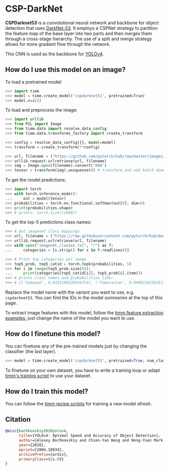 # CSP-DarkNet

**CSPDarknet53** is a convolutional neural network and backbone for object detection that uses [DarkNet-53](https://paperswithcode.com/method/darknet-53). It employs a CSPNet strategy to partition the feature map of the base layer into two parts and then merges them through a cross-stage hierarchy. The use of a split and merge strategy allows for more gradient flow through the network. 

This CNN is used as the backbone for [YOLOv4](https://paperswithcode.com/method/yolov4).

## How do I use this model on an image?

To load a pretrained model:

```py
>>> import timm
>>> model = timm.create_model('cspdarknet53', pretrained=True)
>>> model.eval()
```

To load and preprocess the image:

```py 
>>> import urllib
>>> from PIL import Image
>>> from timm.data import resolve_data_config
>>> from timm.data.transforms_factory import create_transform

>>> config = resolve_data_config({}, model=model)
>>> transform = create_transform(**config)

>>> url, filename = ("https://github.com/pytorch/hub/raw/master/images/dog.jpg", "dog.jpg")
>>> urllib.request.urlretrieve(url, filename)
>>> img = Image.open(filename).convert('RGB')
>>> tensor = transform(img).unsqueeze(0) # transform and add batch dimension
```

To get the model predictions:

```py
>>> import torch
>>> with torch.inference_mode():
...     out = model(tensor)
>>> probabilities = torch.nn.functional.softmax(out[0], dim=0)
>>> print(probabilities.shape)
>>> # prints: torch.Size([1000])
```

To get the top-5 predictions class names:

```py
>>> # Get imagenet class mappings
>>> url, filename = ("https://raw.githubusercontent.com/pytorch/hub/master/imagenet_classes.txt", "imagenet_classes.txt")
>>> urllib.request.urlretrieve(url, filename) 
>>> with open("imagenet_classes.txt", "r") as f:
...     categories = [s.strip() for s in f.readlines()]

>>> # Print top categories per image
>>> top5_prob, top5_catid = torch.topk(probabilities, 5)
>>> for i in range(top5_prob.size(0)):
...     print(categories[top5_catid[i]], top5_prob[i].item())
>>> # prints class names and probabilities like:
>>> # [('Samoyed', 0.6425196528434753), ('Pomeranian', 0.04062102362513542), ('keeshond', 0.03186424449086189), ('white wolf', 0.01739676296710968), ('Eskimo dog', 0.011717947199940681)]
```

Replace the model name with the variant you want to use, e.g. `cspdarknet53`. You can find the IDs in the model summaries at the top of this page.

To extract image features with this model, follow the [timm feature extraction examples](../feature_extraction), just change the name of the model you want to use.

## How do I finetune this model?

You can finetune any of the pre-trained models just by changing the classifier (the last layer).

```py
>>> model = timm.create_model('cspdarknet53', pretrained=True, num_classes=NUM_FINETUNE_CLASSES)
```
To finetune on your own dataset, you have to write a training loop or adapt [timm's training
script](https://github.com/rwightman/pytorch-image-models/blob/master/train.py) to use your dataset.

## How do I train this model?

You can follow the [timm recipe scripts](../training_script) for training a new model afresh.

## Citation

```BibTeX
@misc{bochkovskiy2020yolov4,
      title={YOLOv4: Optimal Speed and Accuracy of Object Detection}, 
      author={Alexey Bochkovskiy and Chien-Yao Wang and Hong-Yuan Mark Liao},
      year={2020},
      eprint={2004.10934},
      archivePrefix={arXiv},
      primaryClass={cs.CV}
}
```

<!--
Type: model-index
Collections:
- Name: CSP DarkNet
  Paper:
    Title: 'YOLOv4: Optimal Speed and Accuracy of Object Detection'
    URL: https://paperswithcode.com/paper/yolov4-optimal-speed-and-accuracy-of-object
Models:
- Name: cspdarknet53
  In Collection: CSP DarkNet
  Metadata:
    FLOPs: 8545018880
    Parameters: 27640000
    File Size: 110775135
    Architecture:
    - 1x1 Convolution
    - Batch Normalization
    - Convolution
    - Global Average Pooling
    - Mish
    - Residual Connection
    - Softmax
    Tasks:
    - Image Classification
    Training Techniques:
    - CutMix
    - Label Smoothing
    - Mosaic
    - Polynomial Learning Rate Decay
    - SGD with Momentum
    - Self-Adversarial Training
    - Weight Decay
    Training Data:
    - ImageNet
    Training Resources: 1x NVIDIA RTX 2070 GPU
    ID: cspdarknet53
    LR: 0.1
    Layers: 53
    Crop Pct: '0.887'
    Momentum: 0.9
    Batch Size: 128
    Image Size: '256'
    Warmup Steps: 1000
    Weight Decay: 0.0005
    Interpolation: bilinear
    Training Steps: 8000000
    FPS (GPU RTX 2070): 66
  Code: https://github.com/rwightman/pytorch-image-models/blob/d8e69206be253892b2956341fea09fdebfaae4e3/timm/models/cspnet.py#L441
  Weights: https://github.com/rwightman/pytorch-image-models/releases/download/v0.1-weights/cspdarknet53_ra_256-d05c7c21.pth
  Results:
  - Task: Image Classification
    Dataset: ImageNet
    Metrics:
      Top 1 Accuracy: 80.05%
      Top 5 Accuracy: 95.09%
-->